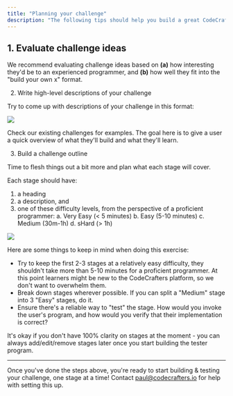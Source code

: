 ```yaml
---
title: "Planning your challenge"
description: "The following tips should help you build a great CodeCrafters challenge."
---
```


## 1. Evaluate challenge ideas

We recommend evaluating challenge ideas based on **(a)** how interesting they'd be to an experienced programmer, and **(b)** how well they fit into the "build your own x" format.

2. Write high-level descriptions of your challenge

Try to come up with descriptions of your challenge in this format:

<Frame>
  <img className="w-full" src="/img/description.png" />
</Frame>

Check our existing challenges for examples. The goal here is to give a user a quick overview of what they'll build and what they'll learn.

3. Build a challenge outline

Time to flesh things out a bit more and plan what each stage will cover.

Each stage should have:

1. a heading
2. a description, and
3. one of these difficulty levels, from the perspective of a proficient programmer:
   a. Very Easy (< 5 minutes)
   b. Easy (5-10 minutes)
   c. Medium (30m-1h)
   d. sHard (> 1h)

<Frame>
  <img className="w-full" src="/img/stages.png" />
</Frame>

Here are some things to keep in mind when doing this exercise:

- Try to keep the first 2-3 stages at a relatively easy difficulty, they shouldn't take more than 5-10 minutes for a proficient programmer. At this point learners might be new to the CodeCrafters platform, so we don't want to overwhelm them.
- Break down stages wherever possible. If you can split a "Medium" stage into 3 "Easy" stages, do it.
- Ensure there's a reliable way to "test" the stage. How would you invoke the user's program, and how would you verify that their implementation is correct?

It's okay if you don't have 100% clarity on stages at the moment - you can always add/edit/remove stages later once you start building the tester program.

---

Once you've done the steps above, you're ready to start building & testing your challenge, one stage at a time! Contact [paul@codecrafters.io](mailto:mailto:paul@codecrafters.io) for help with setting this up.
